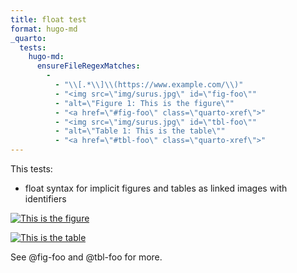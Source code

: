```yaml
---
title: float test
format: hugo-md
_quarto:
  tests:
    hugo-md:
      ensureFileRegexMatches:
        -
          - "\\[.*\\]\\(https://www.example.com/\\)"
          - "<img src=\"img/surus.jpg\" id=\"fig-foo\""
          - "alt=\"Figure 1: This is the figure\""
          - "<a href=\"#fig-foo\" class=\"quarto-xref\">"
          - "<img src=\"img/surus.jpg\" id=\"tbl-foo\""
          - "alt=\"Table 1: This is the table\""
          - "<a href=\"#tbl-foo\" class=\"quarto-xref\">"
---
```


This tests:

- float syntax for implicit figures and tables as linked images with identifiers

[![This is the figure](img/surus.jpg){#fig-foo}](https://www.example.com/)

[![This is the table](img/surus.jpg){#tbl-foo}](https://www.example.com/)

See @fig-foo and @tbl-foo for more.